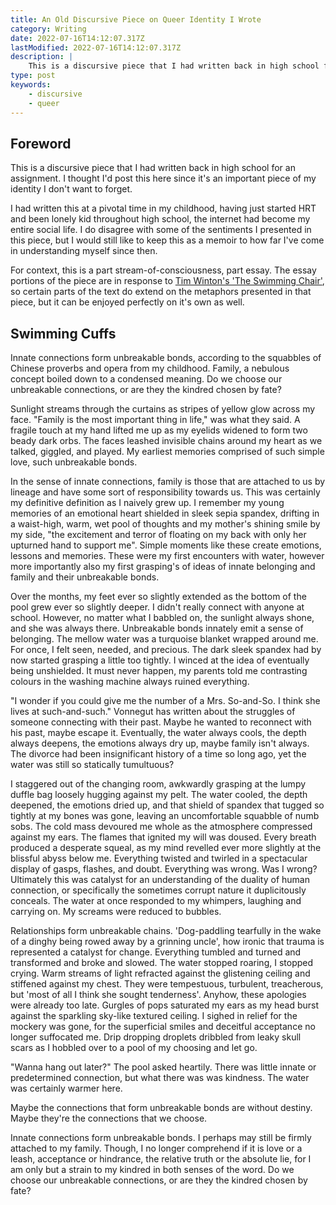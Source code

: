 ```yaml
---
title: An Old Discursive Piece on Queer Identity I Wrote
category: Writing
date: 2022-07-16T14:12:07.317Z
lastModified: 2022-07-16T14:12:07.317Z
description: |
    This is a discursive piece that I had written back in high school for an assignment. I thought I'd post this here since it's an important piece of my identity I don't want to forget.
type: post
keywords:
    - discursive
    - queer
---
```


## Foreword

This is a discursive piece that I had written back in high school for an assignment. I thought I'd post this here since it's an important piece of my identity I don't want to forget.

I had written this at a pivotal time in my childhood, having just started HRT and been lonely kid throughout high school, the internet had become my entire social life. I do disagree with some of the sentiments I presented in this piece, but I would still like to keep this as a memoir to how far I've come in understanding myself since then.

For context, this is a part stream-of-consciousness, part essay. The essay portions of the piece are in response to [Tim Winton's 'The Swimming Chair'](https://www.smh.com.au/lifestyle/life-and-relationships/tim-winton-the-swimming-chair-20181212-p50lo8.html), so certain parts of the text do extend on the metaphors presented in that piece, but it can be enjoyed perfectly on it's own as well.

## Swimming Cuffs

Innate connections form unbreakable bonds, according to the squabbles of Chinese proverbs and opera from my childhood. Family, a nebulous concept boiled down to a condensed meaning. Do we choose our unbreakable connections, or are they the kindred chosen by fate?

Sunlight streams through the curtains as stripes of yellow glow across my face. "Family is the most important thing in life," was what they said. A fragile touch at my hand lifted me up as my eyelids widened to form two beady dark orbs. The faces leashed invisible chains around my heart as we talked, giggled, and played. My earliest memories comprised of such simple love, such unbreakable bonds.

In the sense of innate connections, family is those that are attached to us by lineage and have some sort of responsibility towards us. This was certainly my definitive definition as I naively grew up. I remember my young memories of an emotional heart shielded in sleek sepia spandex, drifting in a waist-high, warm, wet pool of thoughts and my mother's shining smile by my side, "the excitement and terror of floating on my back with only her upturned hand to support me". Simple moments like these create emotions, lessons and memories. These were my first encounters with water, however more importantly also my first grasping's of ideas of innate belonging and family and their unbreakable bonds.

Over the months, my feet ever so slightly extended as the bottom of the pool grew ever so slightly deeper. I didn't really connect with anyone at school. However, no matter what I babbled on, the sunlight always shone, and she was always there. Unbreakable bonds innately emit a sense of belonging. The mellow water was a turquoise blanket wrapped around me. For once, I felt seen, needed, and precious. The dark sleek spandex had by now started grasping a little too tightly. I winced at the idea of eventually being unshielded. It must never happen, my parents told me contrasting colours in the washing machine always ruined everything.

"I wonder if you could give me the number of a Mrs. So-and-So. I think she lives at such-and-such." Vonnegut has written about the struggles of someone connecting with their past. Maybe he wanted to reconnect with his past, maybe escape it. Eventually, the water always cools, the depth always deepens, the emotions always dry up, maybe family isn't always. The divorce had been insignificant history of a time so long ago, yet the water was still so statically tumultuous?

I staggered out of the changing room, awkwardly grasping at the lumpy duffle bag loosely hugging against my pelt. The water cooled, the depth deepened, the emotions dried up, and that shield of spandex that tugged so tightly at my bones was gone, leaving an uncomfortable squabble of numb sobs. The cold mass devoured me whole as the atmosphere compressed against my ears. The flames that ignited my will was doused. Every breath produced a desperate squeal, as my mind revelled ever more slightly at the blissful abyss below me. Everything twisted and twirled in a spectacular display of gasps, flashes, and doubt. Everything was wrong. Was I wrong? Ultimately this was catalyst for an understanding of the duality of human connection, or specifically the sometimes corrupt nature it duplicitously conceals. The water at once responded to my whimpers, laughing and carrying on. My screams were reduced to bubbles.

Relationships form unbreakable chains. 'Dog-paddling tearfully in the wake of a dinghy being rowed away by a grinning uncle', how ironic that trauma is represented a catalyst for change. Everything tumbled and turned and transformed and broke and slowed. The water stopped roaring, I stopped crying. Warm streams of light refracted against the glistening ceiling and stiffened against my chest. They were tempestuous, turbulent, treacherous, but 'most of all I think she sought tenderness'. Anyhow, these apologies were already too late. Gurgles of pops saturated my ears as my head burst against the sparkling sky-like textured ceiling. I sighed in relief for the mockery was gone, for the superficial smiles and deceitful acceptance no longer suffocated me. Drip dropping droplets dribbled from leaky skull scars as I hobbled over to a pool of my choosing and let go.

"Wanna hang out later?" The pool asked heartily. There was little innate or predetermined connection, but what there was was kindness. The water was certainly warmer here.

Maybe the connections that form unbreakable bonds are without destiny. Maybe they're the connections that we choose.

Innate connections form unbreakable bonds. I perhaps may still be firmly attached to my family. Though, I no longer comprehend if it is love or a leash, acceptance or hindrance, the relative truth or the absolute lie, for I am only but a strain to my kindred in both senses of the word. Do we choose our unbreakable connections, or are they the kindred chosen by fate?
